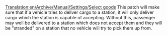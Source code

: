 [[Translation:en/Archive/Manual/Settings/Select goods]]
This patch will make sure that if a vehicle tries to deliver cargo to a station, it will only deliver cargo which the station is capable of accepting.  Without this, passenger may well be delivered to a station which does not accept them and they will be "stranded" on a station that no vehicle will try to pick them up from.